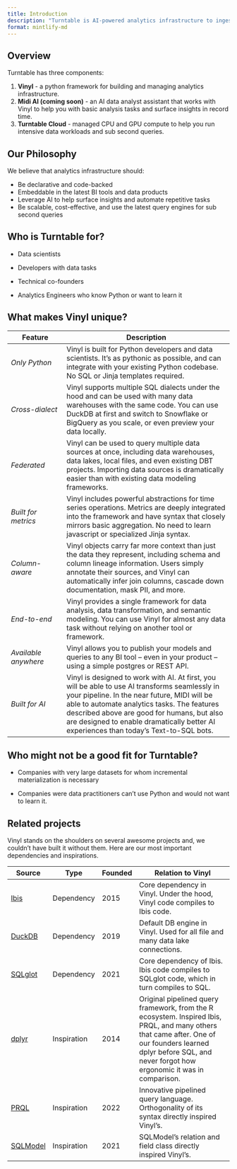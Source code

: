 ```yaml
---
title: Introduction
description: "Turntable is AI-powered analytics infrastructure to ingest, model and manage your metrics and insights."
format: mintlify-md
---
```


## Overview

Turntable has three components:

1.  **Vinyl** - a python framework for building and managing analytics infrastructure.
2.  **Midi AI (coming soon)** - an AI data analyst assistant that works with Vinyl to help you with basic analysis tasks and surface insights in record time.
3.  **Turntable Cloud** - managed CPU and GPU compute to help you run intensive data workloads and sub second queries.

## Our Philosophy

We believe that analytics infrastructure should:

-   Be declarative and code-backed
-   Embeddable in the latest BI tools and data products
-   Leverage AI to help surface insights and automate repetitive tasks
-   Be scalable, cost-effective, and use the latest query engines for sub second queries

## Who is Turntable for?

-   Data scientists

-   Developers with data tasks

-   Technical co-founders

-   Analytics Engineers who know Python or want to learn it

## What makes Vinyl unique?

| Feature              | Description                                                                                                                                                                                                                                                                                                                            |
|------------------|------------------------------------------------------|
| *Only Python*        | Vinyl is built for Python developers and data scientists. It's as pythonic as possible, and can integrate with your existing Python codebase. No SQL or Jinja templates required.                                                                                                                                                      |
| *Cross-dialect*      | Vinyl supports multiple SQL dialects under the hood and can be used with many data warehouses with the same code. You can use DuckDB at first and switch to Snowflake or BigQuery as you scale, or even preview your data locally.                                                                                                     |
| *Federated*          | Vinyl can be used to query multiple data sources at once, including data warehouses, data lakes, local files, and even existing DBT projects. Importing data sources is dramatically easier than with existing data modeling frameworks.                                                                                               |
| *Built for metrics*  | Vinyl includes powerful abstractions for time series operations. Metrics are deeply integrated into the framework and have syntax that closely mirrors basic aggregation. No need to learn javascript or specialized Jinja syntax.                                                                                                     |
| *Column-aware*       | Vinyl objects carry far more context than just the data they represent, including schema and column lineage information. Users simply annotate their sources, and Vinyl can automatically infer join columns, cascade down documentation, mask PII, and more.                                                                          |
| *End-to-end*         | Vinyl provides a single framework for data analysis, data transformation, and semantic modeling. You can use Vinyl for almost any data task without relying on another tool or framework.                                                                                                                                              |
| *Available anywhere* | Vinyl allows you to publish your models and queries to any BI tool -- even in your product -- using a simple postgres or REST API.                                                                                                                                                                                                     |
| *Built for AI*       | Vinyl is designed to work with AI. At first, you will be able to use AI transforms seamlessly in your pipeline. In the near future, MIDI will be able to automate analytics tasks. The features described above are good for humans, but also are designed to enable dramatically better AI experiences than today's Text-to-SQL bots. |

## Who might not be a good fit for Turntable?

-   Companies with very large datasets for whom incremental materialization is necessary

-   Companies were data practitioners can't use Python and would not want to learn it.

## Related projects

Vinyl stands on the shoulders on several awesome projects and, we couldn't have built it without them. Here are our most important dependencies and inspirations.

| Source                                      | Type        | Founded | Relation to Vinyl                                                                                                                                                                                                  |
|------------|------------|------------|-------------------------------------|
| [Ibis](https://ibis-project.org/)           | Dependency  | 2015    | Core dependency in Vinyl. Under the hood, Vinyl code compiles to Ibis code.                                                                                                                                        |
| [DuckDB](https://duckdb.org/)               | Dependency  | 2019    | Default DB engine in Vinyl. Used for all file and many data lake connections.                                                                                                                                      |
| [SQLglot](https://sqlglot.com/sqlglot.html) | Dependency  | 2021    | Core dependency of Ibis. Ibis code compiles to SQLglot code, which in turn compiles to SQL.                                                                                                                        |
| [dplyr](https://dplyr.tidyverse.org/)       | Inspiration | 2014    | Original pipelined query framework, from the R ecosystem. Inspired Ibis, PRQL, and many others that came after. One of our founders learned dplyr before SQL, and never forgot how ergonomic it was in comparison. |
| [PRQL](https://prql-lang.org/)              | Inspiration | 2022    | Innovative pipelined query language. Orthogonality of its syntax directly inspired Vinyl's.                                                                                                                        |
| [SQLModel](https://sqlmodel.tiangolo.com/)  | Inspiration | 2021    | SQLModel's relation and field class directly inspired Vinyl's.                                                                                                                                                     |